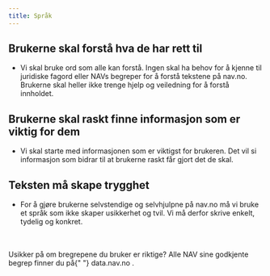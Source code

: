 ```yaml
---
title: Språk
---
```



## Brukerne skal forstå hva de har rett til

- Vi skal bruke ord som alle kan forstå. Ingen skal ha behov for å kjenne til juridiske fagord eller NAVs begreper for å forstå tekstene på nav.no. Brukerne skal heller ikke trenge hjelp og veiledning for å forstå innholdet.

## Brukerne skal raskt finne informasjon som er viktig for dem

- Vi skal starte med informasjonen som er viktigst for brukeren. Det vil si informasjon som bidrar til at brukerne raskt får gjort det de skal.

## Teksten må skape trygghet

- For å gjøre brukerne selvstendige og selvhjulpne på nav.no må vi bruke et språk som ikke skaper usikkerhet og tvil. Vi må derfor skrive enkelt, tydelig og konkret.

<br />
<br />

<Alertstripe type="info">
  Usikker på om bregrepene du bruker er riktige? Alle NAV sine godkjente begrep
  finner du på{" "}
  <Lenke href="https://data.nav.no/?size=n_30_n&filters%5B0%5D%5Bfield%5D=tittel&filters%5B0%5D%5Bvalues%5D%5B0%5D=&filters%5B0%5D%5Btype%5D=any&filters%5B1%5D%5Bfield%5D=format&filters%5B1%5D%5Bvalues%5D%5B0%5D=godkjent_begrep&filters%5B1%5D%5Btype%5D=all">
    data.nav.no
  </Lenke>
  .
</Alertstripe>
